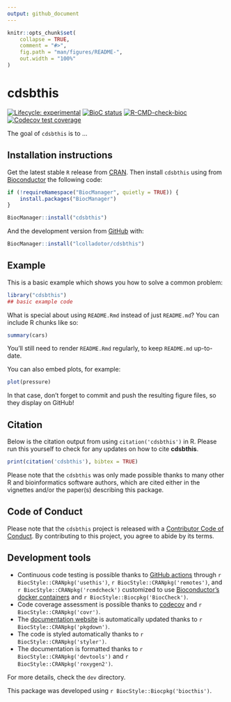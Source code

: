 ```yaml
---
output: github_document
---
```


<!-- README.md is generated from README.Rmd. Please edit that file -->

```r
knitr::opts_chunk$set(
    collapse = TRUE,
    comment = "#>",
    fig.path = "man/figures/README-",
    out.width = "100%"
)
```

# cdsbthis

<!-- badges: start -->
[![Lifecycle: experimental](https://img.shields.io/badge/lifecycle-experimental-orange.svg)](https://lifecycle.r-lib.org/articles/stages.html#experimental)
[![BioC status](http://www.bioconductor.org/shields/build/release/bioc/cdsbthis.svg)](https://bioconductor.org/checkResults/release/bioc-LATEST/cdsbthis)
[![R-CMD-check-bioc](https://github.com/lcolladotor/cdsbthis/workflows/R-CMD-check-bioc/badge.svg)](https://github.com/lcolladotor/cdsbthis/actions)
[![Codecov test coverage](https://codecov.io/gh/lcolladotor/cdsbthis/branch/master/graph/badge.svg)](https://codecov.io/gh/lcolladotor/cdsbthis?branch=master)
<!-- badges: end -->

The goal of `cdsbthis` is to ...

## Installation instructions

Get the latest stable `R` release from [CRAN](http://cran.r-project.org/). Then install `cdsbthis` using from [Bioconductor](http://bioconductor.org/) the following code:

```r
if (!requireNamespace("BiocManager", quietly = TRUE)) {
    install.packages("BiocManager")
}

BiocManager::install("cdsbthis")
```

And the development version from [GitHub](https://github.com/lcolladotor/cdsbthis) with:

```r
BiocManager::install("lcolladotor/cdsbthis")
```
## Example

This is a basic example which shows you how to solve a common problem:

```r
library("cdsbthis")
## basic example code
```

What is special about using `README.Rmd` instead of just `README.md`? You can include R chunks like so:

```r
summary(cars)
```

You'll still need to render `README.Rmd` regularly, to keep `README.md` up-to-date.

You can also embed plots, for example:

```r
plot(pressure)
```

In that case, don't forget to commit and push the resulting figure files, so they display on GitHub!

## Citation

Below is the citation output from using `citation('cdsbthis')` in R. Please
run this yourself to check for any updates on how to cite __cdsbthis__.

```r
print(citation('cdsbthis'), bibtex = TRUE)
```

Please note that the `cdsbthis` was only made possible thanks to many other R and bioinformatics software authors, which are cited either in the vignettes and/or the paper(s) describing this package.

## Code of Conduct

Please note that the `cdsbthis` project is released with a [Contributor Code of Conduct](http://bioconductor.org/about/code-of-conduct/). By contributing to this project, you agree to abide by its terms.

## Development tools

* Continuous code testing is possible thanks to [GitHub actions](https://www.tidyverse.org/blog/2020/04/usethis-1-6-0/)  through `r BiocStyle::CRANpkg('usethis')`, `r BiocStyle::CRANpkg('remotes')`, and `r BiocStyle::CRANpkg('rcmdcheck')` customized to use [Bioconductor's docker containers](https://www.bioconductor.org/help/docker/) and `r BiocStyle::Biocpkg('BiocCheck')`.
* Code coverage assessment is possible thanks to [codecov](https://codecov.io/gh) and `r BiocStyle::CRANpkg('covr')`.
* The [documentation website](http://lcolladotor.github.io/cdsbthis) is automatically updated thanks to `r BiocStyle::CRANpkg('pkgdown')`.
* The code is styled automatically thanks to `r BiocStyle::CRANpkg('styler')`.
* The documentation is formatted thanks to `r BiocStyle::CRANpkg('devtools')` and `r BiocStyle::CRANpkg('roxygen2')`.

For more details, check the `dev` directory.

This package was developed using `r BiocStyle::Biocpkg('biocthis')`.


